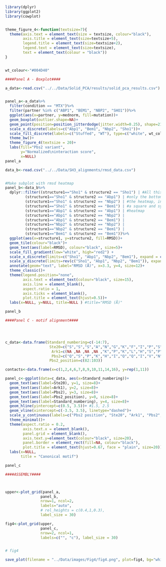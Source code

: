 
```{r}

library(dplyr)
library(ggplot2)
library(cowplot)


theme_figure_4<-function(textsize=7){
  theme(axis.text = element_text(size = textsize, colour="black"),
        axis.title = element_text(size=textsize+5),
        legend.title = element_text(size=textsize+2),
        legend.text = element_text(size=textsize),
        text = element_text(colour = "black"))
}


wt_colour<-"#004D40"

```



```{r}
####Panel A - Boxplot####

a_data<-read.csv("../../Data/Solid_PCA/results/solid_pca_results.csv")


panel_a<-a_data%>%
  filter(condition == "MTX")%>%
  filter(partner %in% c("ABP1", "BEM1", "NBP2", "SHO1"))%>%
  ggplot(aes(x=partner, y=mednorm, fill=mutation))+
  geom_boxplot(outlier.shape=NA)+
  geom_point(position=position_jitterdodge(jitter.width=0.25), shape=21, show.legend = F)+
  scale_x_discrete(labels=c("Abp1", "Bem1", "Nbp2", "Sho1"))+
  scale_fill_discrete(labels=c("Stuffed", "WT"), type=c("white", wt_colour))+
  theme_bw()+
  theme_figure_4(textsize = 20)+
  labs(fill="Pbs2 variant",
       y="Normalized\ninteraction score",
       x=NULL)
panel_a
```

```{r}


data_b<-read.csv("../../Data/SH3_alignments/rmsd_data.csv")


#Make subplot with rmsd heatmap
panel_b<-data_b%>%
  dplyr::filter((structure1=="Sho1" & structure2 == "Sho1") | #All this filtering keeps
         (structure1=="Sho1" & structure2 == "Abp1") | #only the bottom half of 
         (structure1=="Sho1" & structure2 == "Nbp2") | #the heatmap, instead of
         (structure1=="Sho1" & structure2 == "Bem1") | #a square and symetrical 
         (structure1=="Abp1" & structure2 == "Abp1") | #heatmap
         (structure1=="Abp1" & structure2 == "Nbp2") |
         (structure1=="Abp1" & structure2 == "Bem1") |
         (structure1=="Nbp2" & structure2 == "Nbp2") |
         (structure1=="Nbp2" & structure2 == "Bem1") |
         (structure1=="Bem1" & structure2 == "Bem1"))%>%
  ggplot(aes(x=structure1, y=structure2, fill=RMSD))+
  geom_tile(colour="black")+
  geom_text(aes(label=RMSD), colour="black", size=5)+
  scale_fill_gradient(low="white", high="red2") +
  scale_x_discrete(limits=c("Sho1", "Abp1", "Nbp2", "Bem1"), expand = c(0,0))+
  scale_y_discrete(limits=rev(c("Sho1", "Abp1", "Nbp2", "Bem1")), expand = c(0,0))+
  annotate(geom="text", label="RMSD (Å)", x=3.3, y=4, size=12)+
  theme_classic()+
  theme(legend.position="none",
        axis.text = element_text(colour="black", size=15),
        axis.line = element_blank(),
        aspect.ratio = 1,
        axis.ticks = element_blank(),
        plot.title = element_text(hjust=0.5))+
  labs(x=NULL, y=NULL, title=NULL ) #title="RMSD (Å)"

panel_b


```




```{r}
####Panel C - motif alignment####




c_data<-data.frame(Standard_numbering=c(-14:7),
                    Ste20=c("S","S","S","A","N","G","K","F","I","P","S","R","P","A","P","K","P","P","S","S","A", NA),
                     Ark1=c(NA ,NA ,NA ,NA ,"K","P","K","L","H","S","P","K","P","P","P","T","P","K","T","K","K","A"),
                     Pbs2=c("Q","S","P","K","H","I","Q","Q","I","V","N","K","P","L","P","P","L","P","V","A","G","S"),
                    Pbs2_position=c(82:103))

contacts<-data.frame(x=c(1,2,4,6,7,8,9,10,11,14,16), y=rep(1,11))

panel_c<-ggplot(data=c_data, aes(x=Standard_numbering))+
  geom_text(aes(label=Ste20), y=1, size=8)+
  geom_text(aes(label=Ark1), y=2, size=8)+
  geom_text(aes(label=Pbs2), y=3, size=8)+
  geom_text(aes(label=Pbs2_position), y=0, size=8)+
  geom_text(aes(label=Standard_numbering), y=4, size=8)+
  geom_hline(yintercept=c(0.5, 3.5))+ #1.5, 2.5
  geom_vline(xintercept=c(-3.5, 3.5), linetype="dashed")+
  scale_y_continuous(labels=c("Pbs2 position", "Ste20", "Ark1", "Pbs2", "Standard numbering"), limits=c(-0.2,4.1), breaks=c(0,1,2,3,4))+
  theme_minimal()+
  theme(aspect.ratio = 0.2,
        axis.text.x = element_blank(),
        panel.grid = element_blank(),
        axis.text.y=element_text(colour="black", size=20),
        panel.border = element_rect(fill=NA, colour="black"),
        plot.title = element_text(hjust=0.67, face = "plain", size=20))+
  labs(x=NULL,
       title = "Canonical motif")

panel_c

```



```{r}
####ASSEMBLY####



upper<-plot_grid(panel_a,
                panel_b,
                nrow=1, ncol=2,
                labels="auto",
                # rel_heights = c(0.4,1,0.3),
                label_size = 30)

fig4<-plot_grid(upper,
                panel_c,
                nrow=2, ncol=1,
                labels=c("", "c"), label_size = 30)


# fig4

save_plot(filename = "../Data/images/Fig4/fig4.png", plot=fig4, bg="white", base_height = 8, base_width = 16)

```

